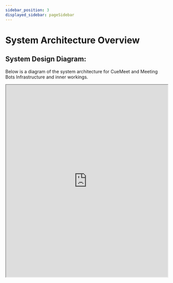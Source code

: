 ```yaml
---
sidebar_position: 3
displayed_sidebar: pageSidebar
---
```


# System Architecture Overview

## **System Design Diagram:**

Below is a diagram of the system architecture for CueMeet and Meeting Bots Infrastructure and inner workings.

<iframe
  src="https://link.excalidraw.com/readonly/0e3OtfFjgy0qEIXckCkH"
  width="100%"
  height="600"
  style={{ border: "none" }}
/>

<br /><br />

The CueMeet.ai system is designed to automate and manage meeting bots across various platforms using a robust, cloud-native architecture on Amazon Web Services (AWS). This system orchestrates bot execution, data processing, and error handling to provide a seamless meeting automation experience.

## **System Overview:**

**1. Control Backend (NestJS with BullMQ):**

-   **Purpose:** Orchestrates the lifecycle of meeting bot jobs and directly manages ECS tasks.
-   **Technology:** Built using NestJS with BullMQ for task queuing and scheduling.
-   **Functionality:**
    -      Exposes APIs for managing meeting bots (no dedicated frontend).
    -      Schedules and manages bot jobs.
    -      Uses the AWS SDK to directly interact with AWS ECS.
    -      Stores meeting bot configuration and status in a PostgreSQL database.
    -      Utilizes BullMQ for task queuing and processing.
    -   Includes cron jobs for:
        -   `syncTaskStatus`: Periodically checks the status of running ECS tasks and updates the database accordingly.
        -   `initiateScheduledBot`: Triggers scheduled meeting bot tasks.
    -   Manages the initiation and re-initiation of ECS tasks.
-   **ECS Client Service:**
    -      Manages ECS task lifecycle (run, stop, list, describe).
    -      Handles error scenarios and retries.
    -      Stores and retrieves ECS task information.

**2. AWS Fargate (Container Execution):**

-   **Purpose:** Provides a serverless compute platform for running Docker containers.
-   **Functionality:**
    -      Dynamically spins up containers based on requests from the Control Backend.
    -      Executes the MeetingBots, which are containerized Python applications.
    -      Scales automatically based on demand.
-   **Amazon ECR (Elastic Container Registry):** Stores the Docker images required for the MeetingBots, ensuring efficient deployment and version control.

**3. MeetingBots (Python with [Selenium](https://selenium-python.readthedocs.io/) and [FFmpeg](https://www.ffmpeg.org/)):**

-   **Purpose:** Automates meeting participation and data capture.
-   **Technology:** Built using Python, [Selenium](https://selenium-python.readthedocs.io/) (for browser automation), and [FFmpeg](https://www.ffmpeg.org/) (for audio recording).
-   **Functionality:**
    -      Programmatically joins meetings on various platforms (Google Meet, Zoom, Microsoft Teams).
    -      Captures high-quality audio recordings.
    -      Extracts live captions and transcripts from the respective meeting platform.
    -   Uploads the audio and transcript data in a combined `.tar` file and also standalone audio files (.opus) to Amazon S3 using presigned URLs.
    -   The output files are stored in the `/out` directory inside the container.

**4. Amazon S3 (Object Storage):**

-   **Purpose:** Stores the meeting data (audio and transcript files).
-   **Functionality:**
    -      Receives uploaded data from the MeetingBots.
    -      Provides durable and scalable storage.
    -   Triggers SNS notifications on new file uploads.

**5. Worker Backend (Django with Celery):**

-   **Purpose:** Processes the uploaded meeting data, generating enhanced transcripts and performing post-processing tasks.
-   **Technology:** Built using Django and Celery, a distributed task queue.
-   **Functionality:**
    -      Receives notifications from S3 via SNS.
    -      Downloads the `.tar` file from S3.
    -      Extracts audio and transcript files.
    -      Uses [AssemblyAI](https://www.assemblyai.com/) for high-quality audio transcription.
    -      Uses [NLTK](https://www.nltk.org/) and [rapidfuzz](https://github.com/rapidfuzz/RapidFuzz) for speaker reconciliation, combining AssemblyAI's audio transcription with the original meeting captions.
    -      Stores the processed data in a PostgreSQL database.
    -      Exposes a gRPC interface for communication with the Control Backend.
    -      Provides a Celery task to retry failed transcriptions.
-   **Post-Processing (Speaker Reconciliation):**
    -      Uses [AssemblyAI](https://www.assemblyai.com/) for accurate audio transcription.
    -      Aligns speaker names from the original meeting captions with the [AssemblyAI](https://www.assemblyai.com/) transcript.
    -      Employs [NLTK](https://www.nltk.org/) for sentence tokenization and [rapidfuzz](https://github.com/rapidfuzz/RapidFuzz) for fuzzy string matching to reconcile speakers.
    -      Handles timestamp alignment and text similarity comparisons.
-   **Django Celery Tasks:**
    -   `_transcript_generator_worker`:
        -      Downloads the `.tar` file from S3.
        -      Extracts audio and transcript files.
        -      Transcribes the audio using [AssemblyAI](https://www.assemblyai.com/).
        -   Reconciles speaker labels using the meeting metadata and NLTK/rapidfuzz.
        -      Stores the transcription data in the PostgreSQL database.
        -      Handles error logging and retries.
    -   `_transcript_retry_cronjob`:
        -      Periodically checks for failed transcription tasks.
        -      Retries failed tasks, up to a maximum number of retries.
        -      Sends failure notifications if retries are exhausted.
-   **PostgreSQL Database:** Stores processed meeting data, including transcripts and metadata.
-   **Redis Integration:** Celery uses Redis as a message broker and result backend.
-   **gRPC Interface:** Enables communication between the Worker Backend and the Control Backend.
-   **SNS/SQS Integration:** S3 triggers SNS notifications upon file upload, which are then queued in SQS for processing by the Worker Backend. This system includes a Dead Letter Queue (DLQ) for handling failed messages.

**6. Error Monitoring and Observability:**

-   **[highlight.io](https://www.highlight.io/):**
    -      Monitors the system for errors and exceptions for both meeting bots and each of the control panel services.
    -      Provides real-time alerts via Slack.
    -      Captures detailed logs and error reports.
-   **CloudWatch:**
    -      Monitors ECS logs and application-level metrics.
    -      Aids in debugging and performance optimization.

### **Workflow Summary:**

1.  A meeting bot task is scheduled or triggered via the Control Backend API.
2.  The Control Backend uses the ECS Client Service to launch an ECS task in Fargate.
3.  The MeetingBot joins the meeting, records audio, and extracts captions.
4.  The MeetingBot uploads the data to S3.
5.  S3 triggers an SNS notification.
6.  The Worker Backend, via Celery, processes the uploaded data, transcribes it using [AssemblyAI](https://www.assemblyai.com/), and reconciles speakers using [NLTK](https://www.nltk.org/) and [rapidfuzz](https://github.com/rapidfuzz/RapidFuzz).
7.  The processed data is stored in the PostgreSQL database.
8.  [highlight.io](https://www.highlight.io/) and CloudWatch monitor the system for errors and performance issues.

### **Key Technologies**

* **Containerization:** Docker, AWS Fargate, Amazon ECR
* **Orchestration:** NestJS, BullMQ, AWS SDK
* **Automation:** Python, [Selenium](https://selenium-python.readthedocs.io/), [FFmpeg](https://www.ffmpeg.org/)
* **Data Processing:** Django, Celery, [AssemblyAI](https://www.assemblyai.com/), [NLTK](https://www.nltk.org/)
* **Storage:** Amazon S3, PostgreSQL, Redis
* **Messaging:** Amazon SNS, Amazon SQS
* **Monitoring:** [highlight.io](https://www.highlight.io/), AWS CloudWatch
